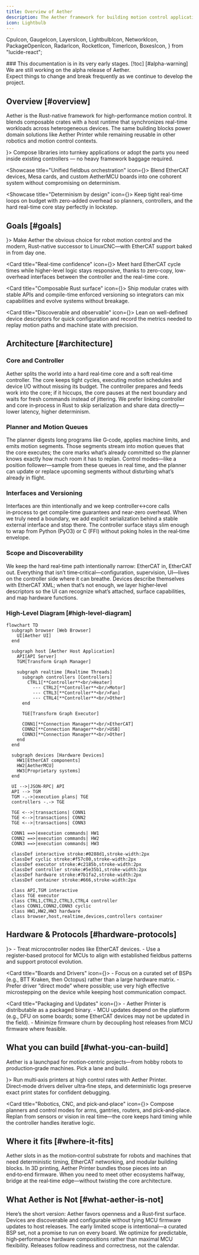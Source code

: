 ```yaml
---
title: Overview of Aether
description: The Aether framework for building motion control applications in Rust.
icon: Lightbulb
---
```




  CpuIcon,
  GaugeIcon,
  LayersIcon,
  LightbulbIcon,
  NetworkIcon,  
  PackageOpenIcon,
  RadarIcon,
  RocketIcon,
  TimerIcon,
  BoxesIcon,
} from "lucide-react";

<Callout type="warning">
  ### This documentation is in its very early stages. [!toc] [#alpha-warning]
  We are still working on the alpha release of Aether.<br />
  Expect things to change and break frequently as we continue to develop the project.
</Callout>


## Overview [#overview]

Aether is the Rust-native framework for high-performance motion control. It blends composable crates with a host runtime that synchronizes real-time workloads across heterogeneous devices. The same building blocks power domain solutions like Aether Printer while remaining reusable in other robotics and motion control contexts.

<Showcases>
  <Showcase title="Composable building blocks" icon={<LayersIcon />}>
    Compose libraries into turnkey applications or adopt the parts you need inside existing controllers — no heavy framework baggage required.
  </Showcase>

  <Showcase title="Unified fieldbus orchestration" icon={<NetworkIcon />}>
    Blend EtherCAT devices, Mesa cards, and custom AetherMCU boards into one cohorent system without compromising on determinism.
  </Showcase>

  <Showcase title="Determinism by design" icon={<GaugeIcon />}>
    Keep tight real-time loops on budget with zero-added overhead so planners, controllers, and the hard real-time core stay perfectly in lockstep.
  </Showcase>
</Showcases>


## Goals [#goals]

<Cards>
  <Card title="Mission-first motion" icon={<RocketIcon />}>
    Make Aether the obvious choice for robot motion control and the modern, Rust-native successor to LinuxCNC—with EtherCAT support baked in from day one.
  </Card>

  <Card title="Real-time confidence" icon={<TimerIcon />}>
    Meet hard EtherCAT cycle times while higher-level logic stays responsive, thanks to zero-copy, low-overhead interfaces between the controller and the real-time core.
  </Card>

  <Card title="Composable Rust surface" icon={<BoxesIcon />}>
    Ship modular crates with stable APIs and compile-time enforced versioning so integrators can mix capabilities and evolve systems without breakage.
  </Card>

  <Card title="Discoverable and observable" icon={<RadarIcon />}>
    Lean on well-defined device descriptors for quick configuration and record the metrics needed to replay motion paths and machine state with precision.
  </Card>
</Cards>


## Architecture [#architecture]

### Core and Controller

Aether splits the world into a hard real‑time core and a soft real‑time controller. The core keeps tight cycles, executing motion schedules and device I/O without missing its budget. The controller prepares and feeds work into the core; if it hiccups, the core pauses at the next boundary and waits for fresh commands instead of jittering. We prefer linking controller and core in‑process in Rust to skip serialization and share data directly—lower latency, higher determinism.

### Planner and Motion Queues

The planner digests long programs like G‑code, applies machine limits, and emits motion segments. Those segments stream into motion queues that the core executes; the core marks what’s already committed so the planner knows exactly how much room it has to replan. Control modes—like a position follower—sample from these queues in real time, and the planner can update or replace upcoming segments without disturbing what’s already in flight.

### Interfaces and Versioning

Interfaces are thin intentionally and we keep controller↔core calls in‑process to get compile‑time guarantees and near‑zero overhead. When we truly need a boundary, we add explicit serialization behind a stable external interface and stop there. The controller surface stays slim enough to wrap from Python (PyO3) or C (FFI) without poking holes in the real‑time envelope.

### Scope and Discoverability

We keep the hard real‑time path intentionally narrow: EtherCAT in, EtherCAT out. Everything that isn’t time‑critical—configuration, supervision, UI—lives on the controller side where it can breathe. Devices describe themselves with EtherCAT XML; when that’s not enough, we layer higher‑level descriptors so the UI can recognize what’s attached, surface capabilities, and map hardware functions.

### High‑Level Diagram [#high-level-diagram]

```mermaid
flowchart TD
  subgraph browser [Web Browser]
    UI[Aether UI]
  end
  
  subgraph host [Aether Host Application]
    API[API Server]
    TGM[Transform Graph Manager]
    
    subgraph realtime [Realtime Threads]
      subgraph controllers [Controllers]
        CTRL1[**Controller**<br/>Heater] 
          --- CTRL2[**Controller**<br/>Motor] 
          --- CTRL3[**Controller**<br/>Fan] 
          --- CTRL4[**Controller**<br/>Other]
      end
      
      TGE[Transform Graph Executor]
      
      CONN1[**Connection Manager**<br/>EtherCAT]
      CONN2[**Connection Manager**<br/>USB]
      CONN3[**Connection Manager**<br/>Other]
    end
  end
  
  subgraph devices [Hardware Devices]
    HW1[EtherCAT components]
    HW2[AetherMCU]
    HW3[Proprietary systems]
  end

  UI -->|JSON-RPC| API
  API --> TGM
  TGM -.->|execution plans| TGE
  controllers -.-> TGE
  
  TGE <-->|transactions| CONN1
  TGE <-->|transactions| CONN2
  TGE <-->|transactions| CONN3
  
  CONN1 ==>|execution commands| HW1
  CONN2 ==>|execution commands| HW2
  CONN3 ==>|execution commands| HW3

  classDef interactive stroke:#0288d1,stroke-width:2px
  classDef cyclic stroke:#f57c00,stroke-width:2px
  classDef executor stroke:#c2185b,stroke-width:2px
  classDef controller stroke:#5e35b1,stroke-width:2px
  classDef hardware stroke:#7b1fa2,stroke-width:2px
  classDef container stroke:#666,stroke-width:2px
  
  class API,TGM interactive
  class TGE executor
  class CTRL1,CTRL2,CTRL3,CTRL4 controller
  class CONN1,CONN2,CONN3 cyclic
  class HW1,HW2,HW3 hardware
  class browser,host,realtime,devices,controllers container
```


## Hardware & Protocols [#hardware-protocols]

<Cards>
  <Card title="Device Model" icon={<LightbulbIcon />}>
    - Treat microcontroller nodes like EtherCAT devices.
    - Use a register‑based protocol for MCUs to align with established fieldbus patterns and support protocol evolution.
  </Card>

  <Card title="Boards and Drivers" icon={<CpuIcon />}>
    - Focus on a curated set of BSPs (e.g., BTT Kraken, then Octopus) rather than a large hardware matrix.
    - Prefer driver “direct mode” where possible; use very high effective microstepping on the device while keeping host communication compact.
  </Card>
 
  <Card title="Packaging and Updates" icon={<PackageOpenIcon />}>
    - Aether Printer is distributable as a packaged binary.
    - MCU updates depend on the platform (e.g., DFU on some boards; some EtherCAT devices may not be updated in the field).
    - Minimize firmware churn by decoupling host releases from MCU firmware where feasible.
  </Card>
</Cards>


## What you can build [#what-you-can-build]

Aether is a launchpad for motion‑centric projects—from hobby robots to production‑grade machines. Pick a lane and build.

<Cards>
  <Card title="3D printers with precision and insight" icon={<LayersIcon />}>
    Run multi‑axis printers at high control rates with Aether Printer. Direct‑mode drivers deliver ultra‑fine steps, and deterministic logs preserve exact print states for confident debugging.
  </Card>

  <Card title="Robotics, CNC, and pick‑and‑place" icon={<CpuIcon />}>
    Compose planners and control modes for arms, gantries, routers, and pick‑and‑place. Replan from sensors or vision in real time—the core keeps hard timing while the controller handles iterative logic.
  </Card>
</Cards>


## Where it fits [#where-it-fits]

Aether slots in as the motion‑control substrate for robots and machines that need deterministic timing, EtherCAT networking, and modular building blocks. In 3D printing, Aether Printer bundles those pieces into an end‑to‑end firmware. When you need to meet other ecosystems halfway, bridge at the real‑time edge—without twisting the core architecture.


## What Aether is Not [#what-aether-is-not]

Here’s the short version: Aether favors openness and a Rust‑first surface. Devices are discoverable and configurable without tying MCU firmware updates to host releases. The early limited scope is intentional—a curated BSP set, not a promise to run on every board. We optimize for predictable, high‑performance hardware compositions rather than maximal MCU flexibility. Releases follow readiness and correctness, not the calendar.
